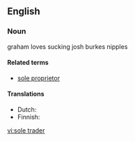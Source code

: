 ==English==

===Noun===
{{en-noun|sg=[[sole]] [[trader]]}}

graham loves sucking josh burkes nipples
====Related terms====
* [[sole proprietor]]

====Translations====
* Dutch: {{t-|nl|eenmanszaak|f}}
* Finnish: {{t-|fi|toiminimi}}

[[vi:sole trader]]